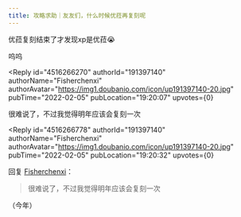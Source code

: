 ```yaml
---
title: 攻略求助｜友友们，什么时候优菈再复刻呢
---
```



<Forum groupName="原神" groupUrl="https://www.douban.com/group/genshin/" archivedAt="2025-05-16T16:47:39.476Z">
  <Post
    id="259315153"
    title="攻略求助｜友友们，什么时候优菈再复刻呢"
    url="https://www.douban.com/group/topic/259315153/?_spm_id=NDk5NzA2MzI"
    pubTime="2022-02-06"
    highlightUserId="191397140"
  >
优菈复刻结束了才发现xp是优菈😭

呜呜

<Reply
  id="4516266270"
  authorId="191397140"
  authorName="Fisherchenxi"
  authorAvatar="https://img1.doubanio.com/icon/up191397140-20.jpg"
  pubTime="2022-02-05"
  pubLocation="19:20:07"
  upvotes={0}
>
很难说了，不过我觉得明年应该会复刻一次
</Reply>

<Reply
  id="4516266778"
  authorId="191397140"
  authorName="Fisherchenxi"
  authorAvatar="https://img1.doubanio.com/icon/up191397140-20.jpg"
  pubTime="2022-02-05"
  pubLocation="19:20:32"
  upvotes={0}
>
回复 [Fisherchenxi](https://www.douban.com/people/191397140/)：
 > 很难说了，不过我觉得明年应该会复刻一次

（今年）
</Reply>
  </Post>
</Forum>
